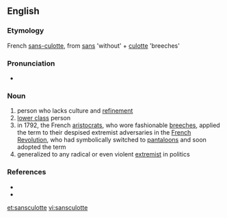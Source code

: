 ==English==

===Etymology===
French [[sans-culotte]], from [[sans]] 'without' + [[culotte]] 'breeches'

===Pronunciation===
* {{rhymes|ɒt}}

===Noun===
{{en-noun}} 
# person who lacks culture and [[refinement]]
# [[lower class]] person
# in 1792, the French [[aristocrat]]s, who wore fashionable [[breeches]], applied the term to their despised extremist adversaries in the [[French Revolution]], who had symbolically switched to [[pantaloons]] and soon adopted the term
# generalized to any radical or even violent [[extremist]] in politics

===References===
* {{R:Webster NCD 1967}}
* {{R:NPLarousse}}

[[et:sansculotte]]
[[vi:sansculotte]]